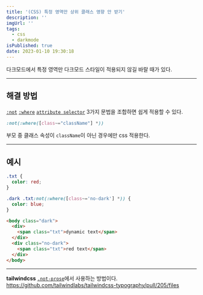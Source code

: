 ```yaml
---
title: '(CSS) 특정 영역만 상위 클래스 영향 안 받기'
description: ''
imgUrl: ''
tags:
  - css
  - darkmode
isPublished: true
date: 2023-01-10 19:30:18
---
```


다크모드에서 특정 영역만 다크모드 스타일이 적용되지 않길 바랄 때가 있다.

---

## 해결 방법

[`:not`](https://developer.mozilla.org/ko/docs/Web/CSS/:not) [`:where`](https://developer.mozilla.org/en-US/docs/Web/CSS/:where) [`attribute selector`](https://developer.mozilla.org/en-US/docs/Web/CSS/Attribute_selectors) 3가지 문법을 조합하면 쉽게 적용할 수 있다.

```css
:not(:where([class~="className"] *))
```

부모 중 클래스 속성이 `className`이 아닌 경우에만 css 적용한다.

---

## 예시

```css {5}
.txt {
  color: red;
}

.dark .txt:not(:where([class~='no-dark'] *)) {
  color: blue;
}
```

```html
<body class="dark">
  <div>
    <span class="txt">dynamic text</span>
  </div>
  <div class="no-dark">
    <span class="txt">red text</span>
  </div>
</body>
```

---

**tailwindcss** [`.not-prose`](https://tailwindcss.com/docs/typography-plugin#undoing-typography-styles)에서 사용하는 방법이다.
https://github.com/tailwindlabs/tailwindcss-typography/pull/205/files
